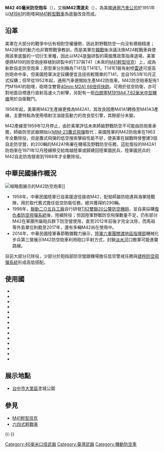 {{unreferenced|time=2015-05-31T00:14:40+00:00}}
{{infobox weapon
| name = M42清道夫<br />{{lang|en|M42 Duster}}
| image = File:M42 Duster at Tsuchira.jpg
| image_size         = 300px
| alt                =
| caption            = 日本自衛隊土浦武器學校展示的M42防空砲車 
| origin             = {{USA}}
| type               = [[自行防空系統|自行防空系統]]
<!-- Type selection -->
| is_ranged          = yes
| is_bladed          = 
| is_explosive       = yes
| is_artillery       = yes
| is_vehicle         = yes
| is_missile         = 
| is_UK              = 
<!-- Service history -->
| service            = 1953年至今
| used_by            = 
| wars               = [[韓戰|韓戰]]<br>[[越戰|越戰]]
<!-- Production history -->
| designer           = 
| design_date        = 1951年
| manufacturer       = [[通用汽車|通用汽車]]
| unit_cost          = 
| production_date    = 1951年至1959年
| number             = 3,700輛左右
| variants           = [[六四式輕戰車|六四式輕戰車]]
<!-- General specifications -->
| spec_label         = M42A1自走防炮車
| weight             = 24.8公噸
| length             = 5.82公尺
| part_length        = 
| width              = 3.23公尺
| height             = 2.85公尺
| diameter           = 
| crew               = 4-6<br>戰車駕駛兵、砲手、砲身俯仰操作手、車長兼通信兵、裝填手2名
| passengers         =
<!-- Ranged weapon specifications --> 
| cartridge          =  40×311mm
| cartridge_weight   = 
| caliber            = 40公厘
| barrels            = 2
| action             = 
| rate               = 
| velocity           = 872公尺／秒
| range              = 5,000公尺
| max_range          = 8,000公尺
| feed               = 4發裝彈夾，手動裝彈
| sights             = M48瞄準具
<!-- Artillery specifications -->
| breech             = 
| recoil             = 液氣壓彈簧複合制退裝置
| carriage           = 
| elevation          = -3 - +85度
| traverse           = 360度
<!-- Vehicle/missile specifications -->
| armour             = 9 - 25公厘 
| primary_armament   = 2門[[波佛斯40公釐高射砲|M2A1式40公厘高射炮]]<br>備彈336發
| secondary_armament = 1挺[[白朗寧M1919中型機槍|M1919A4]]或[[M60通用機槍|M60通用機槍]]<br>備彈1,750發
| engine             ={{link-en|大陸汽車|Continental Motors, Inc.}}AOSI-895-5空冷[[四行程循環|四行程]][[水平對臥六缸引擎|水平對臥6汽缸]][[機械增壓器|增壓]]噴射[[汽油引擎|汽油引擎]]
| engine_power       = 500匹馬力
| pw_ratio           = 22.2匹馬力／噸
| payload_capacity   = 
| transmission       = 艾利森CD-500-3自動變速箱<br>前進2檔、倒退1檔
| suspension         = 扭力桿
| clearance          = 44公分
| fuel_capacity      = 
| vehicle_range      = 160公里
| speed              = 時速72.4公里
| guidance           = 
| steering           = 
}}
'''M42 40毫米防空炮车'''（{{lang-en|'''M42 40 mm Self-Propelled Anti-Aircraft Gun'''}}），又稱'''M42清道夫'''（{{lang-en|'''M42 Duster'''}}），為美國[[通用汽車公司|通用汽車公司]]於1951年以[[M19A1|M19A1]]的砲塔與[[M41輕型坦克|M41輕型戰車]]為底盤改良而成。

==沿革==
美軍在大部分的戰爭中佔有相對空權優勢，因此對野戰防空一向沒有積極精進；M42研發的動力也非實際戰爭教訓，而是美軍在[[韓戰|韓戰]]後決議汰換M24輕戰車與使用該車底盤的一切衍生車種，因此以M24底盤研製的{{link-en|M19自走防空炮車|M19 Multiple Gun Motor Carriage}}需服膺政策指導退場，美軍便將M19的防空炮座移植到研製中的T37與T41（未來的[[M41輕型坦克|M41輕型坦克]]）上，成為新款自走防空炮車；原型車分別稱為T141及T141E1，T141E1裝有射控[[雷達|雷達]]可提高防砲命中率，但美國陸軍決定採購便宜且技術較簡單的T141，並自1953年10月正式採購；但早從1952年起，通用汽車便開始生產M42防炮車。M42防空砲車配有1門M19A1的砲塔，砲塔含雙管[[波佛斯40公釐高射砲|40mm M2A1 66倍徑快砲]]。可用於低空防衛，亦可對地面目標進行直射高速火力射擊，另配有一挺[[白朗寧M1919中型機槍|白朗寧M1919A4 7.62毫米中型機槍]]用於自衛戰鬥。

1956年起，美軍將M42生產線更換為M42A1，其改良因應M41A1轉換至M41A3產線，主要特點為使用噴射注油提高動力的改良型引擎，其餘部分未變。

M42產線至1959年12月停止，由於美軍評估未來師級野戰防空不可能由防炮車承擔，師級防空武器開始以[[MIM-23鷹式飛彈|MIM-23鷹式飛彈]]取代；美國陸軍的M42防炮車在1963年全數除役，但是鷹式飛彈的低空搜索擊殺性能不好，使美軍在越戰時曾整建3個自走防空營，約200輛的M42A1佈署在機場及野戰防空任務，這批復役的M42A1防炮車在1971年12月陸續移交給南越陸軍或歸建回陸軍國民兵，陸軍國民兵的M42自走防炮營直到1988年才全數除役。

==中華民國操作概況==
[[File:ROCA_M42_Duster_at_Chengkungling_20131012a.jpg|缩略图]]展示的M42防空炮車]]
*1958年，中華民國陸軍已自美援途徑接收M42，配發師屬防砲連與海軍陸戰隊，用於取代舊式{{link-en|M19A1防空炮車|M19 Multiple Gun Motor Carriage}}擔任低空防衛任務，總共獲得約290輛。
*1998年，[[國防部軍備局生產製造中心第205廠|聯勤二○五兵工廠]]自行研發[[T-75_20毫米機砲|T82雙聯20公釐防空機砲]]，並自美採購[[復仇者防空飛彈系統|復仇者防空飛彈系統]]後，陸續除役；但因陸軍野戰防空飛彈數量不足，仍有部分M42在軍團所屬砲兵群下防空營使用，直至2012年前後才完全汰除，而馬祖等外島單位則截至2017年，還有多輛M42尚在使用中。
*2014年，中華民國陸軍春節戰備戰力展示，[[陸軍關渡地區指揮部|陸軍六軍團關渡地區指揮部]]機械化步兵第三營展示M42防空砲車利用砲口平射方式，封鎖[[淡水河|淡水河]]口敵軍可能進襲路線。

目前大部分已除役，少部分於砲指部防空營跟機場擔任低空警戒任務與[[捷羚防空飛彈系統|捷羚防空飛彈系統]]形成高低搭配。

== 使用國 ==
* {{AUS}}
* {{GRE}}
* {{JPN}}
* {{JOR}}
* {{LEB}}
* {{PAK}}
* {{ROC}}
* {{THA}}
* {{TUN}}
* {{TUR}}
* {{VEN}}
* {{BRD}}
* {{USA}}
* {{RVN}}

== 展示地點 ==
*[[台中市|台中市]][[大里區|大里區]]塗城公園
== 參見 ==
* [[M41輕型坦克|M41輕型坦克]]
* [[六四式輕戰車|六四式輕戰車]]

{{-}}
{{中華民國陸軍軍備}}
{{中華民國研製的裝甲車}}

[[Category:40毫米口径武器|Category:40毫米口径武器]]
[[Category:臺灣武器|Category:臺灣武器]]
[[Category:機動防空車|Category:機動防空車]]